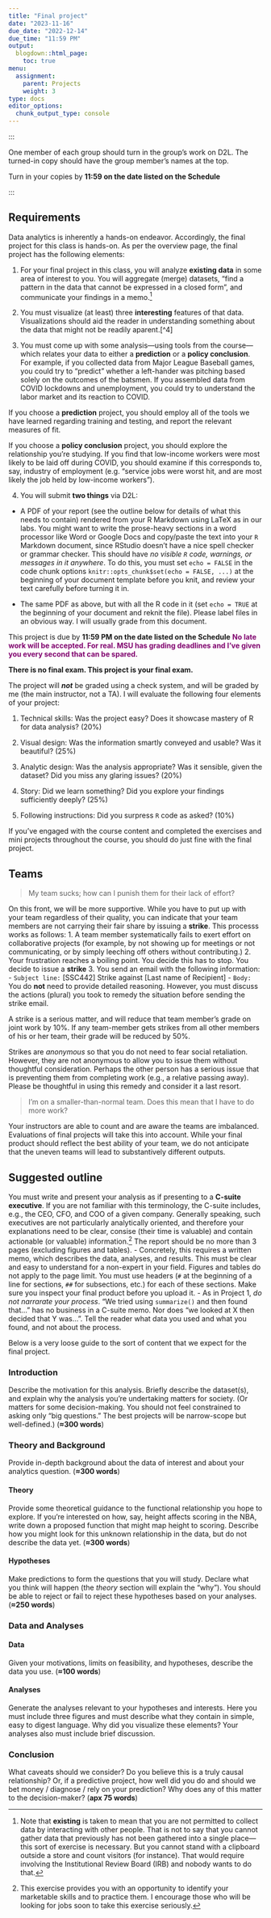 ```yaml
---
title: "Final project"
date: "2023-11-16"
due_date: "2022-12-14"
due_time: "11:59 PM"
output:
  blogdown::html_page:
    toc: true
menu:
  assignment:
    parent: Projects
    weight: 3
type: docs
editor_options:
  chunk_output_type: console
---
```


<!-- Revised assignment 5-5-2022 -->

:::

One member of each group should turn in the group's work on D2L. The turned-in copy should have the group member's names at the top.

Turn in your copies by **11:59 on the date listed on the Schedule** 

:::

## Requirements

Data analytics is inherently a hands-on endeavor. Accordingly, the final project for this class is hands-on. As per the overview page, the final project has the following elements:

1. For your final project in this class, you will analyze **existing data** in some area of interest to you. You will aggregate (merge) datasets, "find a pattern in the data that cannot be expressed in a closed form", and communicate your findings in a memo.[^3]

[^3]: Note that **existing** is taken to mean that you are not permitted to collect data by interacting with other people. That is not to say that you cannot gather data that previously has not been gathered into a single place---this sort of exercise is necessary. But you cannot stand with a clipboard outside a store and count visitors (for instance). That would require involving the Institutional Review Board (IRB) and nobody wants to do that.

2. You must visualize (at least) three **interesting** features of that data. Visualizations should aid the reader in understanding something about the data that might not be readily aparent.[^4]

3. You must come up with some analysis---using tools from the course---which relates your data to either a **prediction** or a **policy conclusion**. For example, if you collected data from Major League Baseball games, you could try to "predict" whether a left-hander was pitching based solely on the outcomes of the batsmen. If you assembled data from COVID lockdowns and unemployment, you could try to understand the labor market and its reaction to COVID. 

If you choose a **prediction** project, you should employ all of the tools we have learned regarding training and testing, and report the relevant measures of fit.

If you choose a **policy conclusion** project, you should explore the relationship you're studying. If you find that low-income workers were most likely to be laid off during COVID, you should examine if this corresponds to, say, industry of employment (e.g. "service jobs were worst hit, and are most likely the job held by low-income workers"). 

4. You will submit **two things** via D2L:

- A PDF of your report (see the outline below for details of what this needs to contain) rendered from your R Markdown using LaTeX as in our labs. You might want to write the prose-heavy sections in a word processor like Word or Google Docs and copy/paste the text into your `R` Markdown document, since RStudio doesn't have a nice spell checker or grammar checker. This should have *no visible `R` code, warnings, or messages in it anywhere*.  To do this, you must set `echo = FALSE` in the code chunk options `knitr::opts_chunk$set(echo = FALSE, ...)` at the beginning of your document template before you knit, and review your text carefully before turning it in.

- The same PDF as above, but with all the R code in it (set `echo = TRUE` at the beginning of your document and reknit the file). Please label files in an obvious way. I will usually grade from this document.

This project is due by **11:59 PM on the date listed on the Schedule** <span style="color: #81056F; font-weight: bold"> No late work will be accepted. For real. MSU has grading deadlines and I've given you every second that can be spared.</span>

**There is no final exam. This project is your final exam.**

The project will ***not*** be graded using a check system, and will be graded by me (the main instructor, not a TA). I will evaluate the following four elements of your project:

1. Technical skills: Was the project easy? Does it showcase mastery of R for data analysis? (20%)

2. Visual design: Was the information smartly conveyed and usable? Was it beautiful? (25%)

3. Analytic design: Was the analysis appropriate? Was it sensible, given the dataset? Did you miss any glaring issues? (20%)

4. Story: Did we learn something? Did you explore your findings sufficiently deeply? (25%)

5. Following instructions: Did you surpress `R` code as asked? (10%)

If you've engaged with the course content and completed the exercises and mini projects throughout the course, you should do just fine with the final project.


## Teams


> My team sucks; how can I punish them for their lack of effort?

On this front, we will be more supportive. While you have to put up with your team regardless of their quality, you can indicate that your team members are not carrying their fair share by issuing a **strike**. This processs works as follows:
1. A team member systematically fails to exert effort on collaborative projects (for example, by not showing up for meetings or not communicating, or by simply leeching off others without contributing.)
2. Your frustration reaches a boiling point. You decide this has to stop. You decide to issue a **strike**
3. You send an email with the following information:
    - `Subject line:` [SSC442] Strike against [Last name of Recipient]
    - `Body:` You do **not** need to provide detailed reasoning. However, you must discuss the actions (plural) you took to remedy the situation before sending the strike email.

A strike is a serious matter, and will reduce that team member's grade on joint work by 10%. If any team-member gets strikes from all other members of his or her team, their grade will be reduced by 50%.

Strikes are *anonymous* so that you do not need to fear social retaliation. However, they are not anonymous to allow you to issue them without thoughtful consideration. Perhaps the other person has a serious issue that is preventing them from completing work (e.g., a relative passing away). Please be thoughtful in using this remedy and consider it a last resort.

<!-- > Do I really need to create a team GitHub repository? I don't like GitHub / programming/ work. -->

<!-- Yes, you need to become familiar with GitHub and you and your team will work in a central repository for mini-projects and your final project. -->

<!-- This is for two reasons. First, computer scientists spent a huge amount of time coming up with the solutions that are implemented in GitHub (and other flavors of `git`). Their efforts are largely dedicated toward solving a very concrete goal: how can two people edit the same thing at the same time without creating a ton of new issues. While you could use a paid variant of GitHub (e.g., you could all collaborate over the Microsoft Office suite as implemented by the 360 software that MSU provides), you'd ultimately have the following issues: -->
<!-- 1. The software doesn't support some file types. -->
<!-- 2. The software doesn't autosave versions.[^1] If someone accidentally deletes something, you're in trouble. -->
<!-- 3. You have to learn an entirely new system every time you change classes / universities / jobs, because said institute doesn't buy the product you love.[^2] -->

<!-- [^1]: Some products, of course, solve this problem a little bit. For example, Dropbox allows users to share files with ease (of any file type) and saves a (coarse) version history. However, Dropbox does not allow multiple users to work on the same file, and has no way of merging edits together. -->

<!-- [^2]: This logic is also why we utilize only free software in this course. It sucks to get really good at, say, `SAS` (as I did many years ago) only to realize that the software costs about $10000 and many firms are unwilling to spent that. We will try our best to avoid giving you dead-end skills. -->

> I'm on a smaller-than-normal team. Does this mean that I have to do more work?

Your instructors are able to count and are aware the teams are imbalanced. Evaluations of final projects will take this into account. While your final product should reflect the best ability of your team, we do not anticipate that the uneven teams will lead to substantively different outputs.



## Suggested outline

You must write and present your analysis as if presenting to a **C-suite executive**. If you are not familiar with this terminology, the C-suite includes, e.g., the CEO, CFO, and COO of a given company. Generally speaking, such executives are not particularly analytically oriented, and therefore your explanations need to be clear, consise (their time is valuable) and contain actionable (or valuable) information.[^6] The report should be no more than 3 pages (excluding figures and tables). 
    - Concretely, this requires a written memo, which describes the data, analyses, and results. This must be clear and easy to understand for a non-expert in your field. Figures and tables do not apply to the page limit. You must use headers (`#` at the beginning of a line for sections, `##` for subsections, etc.) for each of these sections. Make sure you inspect your final product before you upload it.
    - As in Project 1, *do not narrarate your process*. "We tried using `summarize()` and then found that..." has no business in a C-suite memo. Nor does "we looked at X then decided that Y was...". Tell the reader what data you used and what you found, and not about the process.

Below is a very loose guide to the sort of content that we expect for the final project.

[^6]: This exercise provides you with an opportunity to identify your marketable skills and to practice them. I encourage those who will be looking for jobs soon to take this exercise seriously.

### Introduction

Describe the motivation for this analysis. Briefly describe the dataset(s), and explain why the analysis you're undertaking matters for society. (Or matters for some decision-making. You should not feel constrained to asking only "big questions." The best projects will be narrow-scope but well-defined.) (**≈300 words**)

### Theory and Background

Provide in-depth background about the data of interest and about your analytics question. (**≈300 words**)

#### Theory

Provide some theoretical guidance to the functional relationship you hope to explore. If you're interested on how, say, height affects scoring in the NBA, write down a proposed function that might map height to scoring. Describe how you might look for this unknown relationship in the data, but do not describe the data yet. (**≈300 words**)

#### Hypotheses

Make predictions to form the questions that you will study. Declare what you think will happen (the *theory* section will explain the "why"). You should be able to reject or fail to reject these hypotheses based on your analyses. (**≈250 words**)

### Data and Analyses

#### Data

Given your motivations, limits on feasibility, and hypotheses, describe the data you use. (**≈100 words**)

#### Analyses

Generate the analyses relevant to your hypotheses and interests. Here you must include three figures and must describe what they contain in simple, easy to digest language. Why did you visualize these elements? Your analyses also must include brief discussion.

### Conclusion

What caveats should we consider? Do you believe this is a truly causal relationship? Or, if a predictive project, how well did you do and should we bet money / diagnose / rely on your prediction? Why does any of this matter to the decision-maker? (**apx 75 words**)
